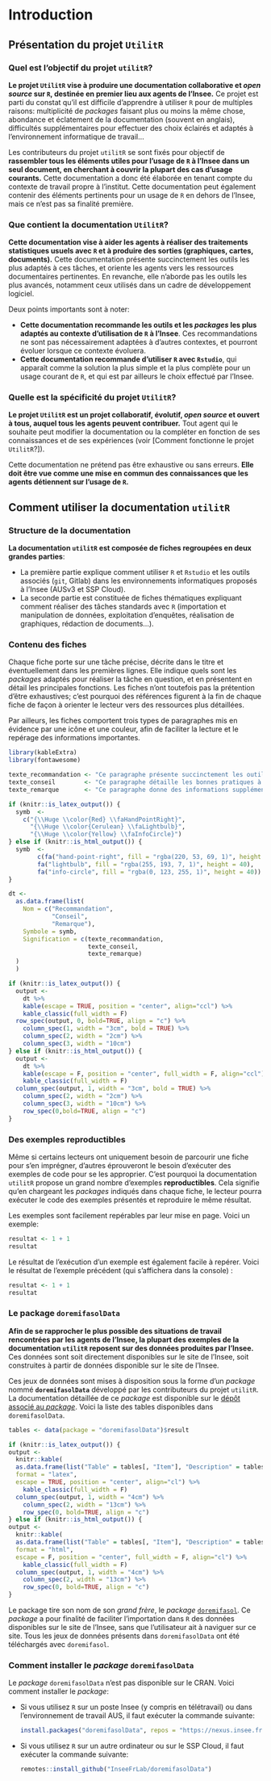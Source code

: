 # Introduction

## Présentation du projet `UtilitR`

### Quel est l'objectif du projet `utilitR`?

**Le projet `UtilitR` vise à produire une documentation collaborative et _open source_ sur `R`, destinée en premier lieu aux agents de l'Insee.** Ce projet est parti du constat qu'il est difficile d'apprendre à utiliser `R` pour de multiples raisons: multiplicité de _packages_ faisant plus ou moins la même chose, abondance et éclatement de la documentation (souvent en anglais), difficultés supplémentaires pour effectuer des choix éclairés et adaptés à l'environnement informatique de travail...

Les contributeurs du projet `utilitR` se sont fixés pour objectif de **rassembler tous les éléments utiles pour l'usage de `R` à l'Insee dans un seul document, en cherchant à couvrir la plupart des cas d'usage courants.** Cette documentation a donc été élaborée en tenant compte du contexte de travail propre à l'institut. Cette documentation peut également contenir des éléments pertinents pour un usage de `R` en dehors de l'Insee, mais ce n'est pas sa finalité première.

### Que contient la documentation `UtilitR`?

**Cette documentation vise à aider les agents à réaliser des traitements statistiques usuels avec `R` et à produire des sorties (graphiques, cartes, documents).** Cette documentation présente succinctement les outils les plus adaptés à ces tâches, et oriente les agents vers les ressources documentaires pertinentes. En revanche, elle n'aborde pas les outils les plus avancés, notamment ceux utilisés dans un cadre de développement logiciel.

Deux points importants sont à noter:

* **Cette documentation recommande les outils et les *packages* les plus adaptés au contexte d'utilisation de `R` à l'Insee**. Ces recommandations ne sont pas nécessairement adaptées à d'autres contextes, et pourront évoluer lorsque ce contexte évoluera.
* **Cette documentation recommande d'utiliser `R` avec `Rstudio`**, qui apparaît comme la solution la plus simple et la plus complète pour un usage courant de `R`, et qui est par ailleurs le choix effectué par l'Insee.

### Quelle est la spécificité du projet `UtilitR`?

**Le projet `UtilitR` est un projet collaboratif, évolutif, *open source* et ouvert à tous, auquel tous les agents peuvent contribuer.** Tout agent qui le souhaite peut modifier la documentation ou la compléter en fonction de ses connaissances et de ses expériences (voir [Comment fonctionne le projet `UtilitR`?]).

Cette documentation ne prétend pas être exhaustive ou sans erreurs. **Elle doit être vue comme une mise en commun des connaissances que les agents détiennent sur l'usage de `R`.**

## Comment utiliser la documentation `utilitR`

### Structure de la documentation

**La documentation `utilitR` est composée de fiches regroupées en deux grandes parties**: 

- La première partie explique comment utiliser `R` et `Rstudio` et les outils associés (`git`, Gitlab) dans les environnements informatiques proposés à l'Insee (AUSv3 et SSP Cloud). 
- La seconde partie est constituée de fiches thématiques expliquant comment réaliser des tâches standards avec `R` (importation et manipulation de données, exploitation d'enquêtes, réalisation de graphiques, rédaction de documents...).

### Contenu des fiches

Chaque fiche porte sur une tâche précise, décrite dans le titre et éventuellement dans les premières lignes. Elle indique quels sont les _packages_ adaptés pour réaliser la tâche en question, et en présentent en détail les principales fonctions. Les fiches n'ont toutefois pas la prétention d'être exhaustives; c'est pourquoi des références figurent à la fin de chaque fiche de façon à orienter le lecteur vers des ressources plus détaillées.

Par ailleurs, les fiches comportent trois types de paragraphes mis en évidence par une icône et une couleur, afin de faciliter la lecture et le repérage des informations importantes.


```r
library(kableExtra)
library(fontawesome)

texte_recommandation <- "Ce paragraphe présente succinctement les outils et les approches les plus adaptés à la tâche concernée. Chaque fiche ne comprend qu'un seul paragraphe de ce type."
texte_conseil        <- "Ce paragraphe détaille les bonnes pratiques à adopter."
texte_remarque       <- "Ce paragraphe donne des informations supplémentaires ou formule une mise en garde."

if (knitr::is_latex_output()) {
  symb  <- 
    c("{\\Huge \\color{Red} \\faHandPointRight}", 
      "{\\Huge \\color{Cerulean} \\faLightbulb}", 
      "{\\Huge \\color{Yellow} \\faInfoCircle}")
} else if (knitr::is_html_output()) {
  symb  <- 
        c(fa("hand-point-right", fill = "rgba(220, 53, 69, 1)", height = 40),
        fa("lightbulb", fill = "rgba(255, 193, 7, 1)", height = 40),
        fa("info-circle", fill = "rgba(0, 123, 255, 1)", height = 40))
}

dt <- 
  as.data.frame(list(
    Nom = c("Recommandation", 
            "Conseil", 
            "Remarque"), 
    Symbole = symb,
    Signification = c(texte_recommandation, 
                      texte_conseil, 
                      texte_remarque)
  )
  )

if (knitr::is_latex_output()) {
  output <- 
    dt %>% 
    kable(escape = TRUE, position = "center", align="ccl") %>%
    kable_classic(full_width = F)
  row_spec(output, 0, bold=TRUE, align = "c") %>%
    column_spec(1, width = "3cm", bold = TRUE) %>%
    column_spec(2, width = "2cm") %>% 
    column_spec(3, width = "10cm")
} else if (knitr::is_html_output()) {
  output <- 
    dt %>% 
    kable(escape = F, position = "center", full_width = F, align="ccl") %>%
    kable_classic(full_width = F)
  column_spec(output, 1, width = "3cm", bold = TRUE) %>%
    column_spec(2, width = "2cm") %>% 
    column_spec(3, width = "10cm") %>% 
    row_spec(0,bold=TRUE, align = "c")
}
```

### Des exemples reproductibles

Même si certains lecteurs ont uniquement besoin de parcourir une fiche pour s'en imprégner, d'autres éprouveront le besoin d'exécuter des exemples de code pour se les approprier. C'est pourquoi la documentation `utilitR` propose un grand nombre d'exemples **reproductibles**. Cela signifie qu'en chargeant les _packages_ indiqués dans chaque fiche, le lecteur pourra exécuter le code des exemples présentés et reproduire le même résultat.

Les exemples sont facilement repérables par leur mise en page. Voici un exemple:

```r
resultat <- 1 + 1
resultat
```

Le résultat de l'exécution d'un exemple est également facile à repérer. Voici le résultat de l'exemple précédent (qui s'affichera dans la console) :

```r
resultat <- 1 + 1
resultat
```


<!-- ::: {.conseil data-latex=""} -->

<!-- Outre le fait de pouvoir vérifier que le code fonctionne bien sur son poste, un exemple reproductible offre la possibilité de pouvoir expérimenter par soi-même : modifications des paramètres d'une fonction, des données, etc. Il est par ailleurs reconnu que le fait d'avoir une attitude active (reproduire voire expérimenter) peut permettre de mieux assimiler qu'avec une seule lecture. -->
<!-- ::: -->

### Le package `doremifasolData`

**Afin de se rapprocher le plus possible des situations de travail rencontrées par les agents de l'Insee, la plupart des exemples de la documentation `utilitR` reposent sur des données produites par l'Insee.** Ces données sont soit directement disponibles sur le site de l'Insee, soit construites à partir de données disponible sur le site de l'Insee. 

Ces jeux de données sont mises à disposition sous la forme d'un _package_ nommé **`doremifasolData`** développé par les contributeurs du projet `utilitR`. La documentation détaillée de ce _package_ est disponible sur le [dépôt associé au _package_](https://inseefrlab.github.io/DoReMIFaSolData/).
Voici la liste des tables disponibles dans `doremifasolData`.

```r
tables <- data(package = "doremifasolData")$result

if (knitr::is_latex_output()) {
output <- 
  knitr::kable(
  as.data.frame(list("Table" = tables[, "Item"], "Description" = tables[, "Title"])),
  format = "latex",
  escape = TRUE, position = "center", align="cl") %>%
    kable_classic(full_width = F)
  column_spec(output, 1, width = "4cm") %>%
    column_spec(2, width = "13cm") %>% 
    row_spec(0, bold=TRUE, align = "c")
} else if (knitr::is_html_output()) {
output <- 
  knitr::kable(
  as.data.frame(list("Table" = tables[, "Item"], "Description" = tables[, "Title"])),
  format = "html",
  escape = F, position = "center", full_width = F, align="cl") %>%
    kable_classic(full_width = F)
  column_spec(output, 1, width = "4cm") %>%
    column_spec(2, width = "13cm") %>% 
    row_spec(0, bold=TRUE, align = "c")
}

```

::: {.remarque data-latex=""}

Le package tire son nom de son _grand frère_, le _package_ [`doremifasol`](https://inseefrlab.github.io/DoReMIFaSol). Ce _package_ a pour finalité de faciliter l'importation dans `R` des données disponibles sur le site de l'Insee, sans que l'utilisateur ait à naviguer sur ce site. Tous les jeux de données présents dans `doremifasolData` ont été téléchargés avec `doremifasol`.
:::

### Comment installer le _package_ `doremifasolData`

Le _package_ `doremifasolData` n'est pas disponible sur le CRAN. Voici comment installer le _package_:

- Si vous utilisez `R` sur un poste Insee (y compris en télétravail) ou dans l'environnement de travail AUS, il faut exécuter la commande suivante:

    ```r
    install.packages("doremifasolData", repos = "https://nexus.insee.fr/repository/r-public")
    ```

- Si vous utilisez `R` sur un autre ordinateur ou sur le SSP Cloud, il faut exécuter la commande suivante:

    ```r
    remotes::install_github("InseeFrLab/doremifasolData")
    ```
